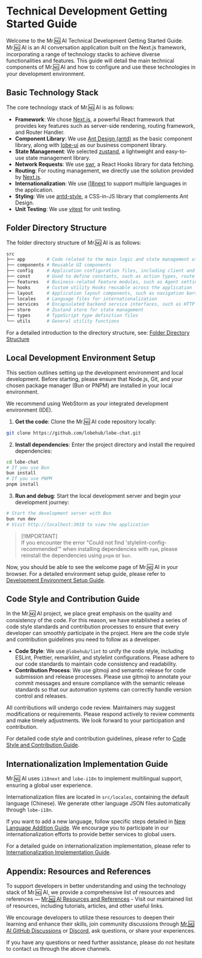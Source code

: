 # Technical Development Getting Started Guide

Welcome to the Mr.🆖 AI Technical Development Getting Started Guide. Mr.🆖 AI is an AI conversation application built on the Next.js framework, incorporating a range of technology stacks to achieve diverse functionalities and features. This guide will detail the main technical components of Mr.🆖 AI and how to configure and use these technologies in your development environment.

## Basic Technology Stack

The core technology stack of Mr.🆖 AI is as follows:

- **Framework**: We chose [Next.js](https://nextjs.org/), a powerful React framework that provides key features such as server-side rendering, routing framework, and Router Handler.
- **Component Library**: We use [Ant Design (antd)](https://ant.design/) as the basic component library, along with [lobe-ui](https://github.com/lobehub/lobe-ui) as our business component library.
- **State Management**: We selected [zustand](https://github.com/pmndrs/zustand), a lightweight and easy-to-use state management library.
- **Network Requests**: We use [swr](https://swr.vercel.app/), a React Hooks library for data fetching.
- **Routing**: For routing management, we directly use the solution provided by [Next.js](https://nextjs.org/).
- **Internationalization**: We use [i18next](https://www.i18next.com/) to support multiple languages in the application.
- **Styling**: We use [antd-style](https://github.com/ant-design/antd-style), a CSS-in-JS library that complements Ant Design.
- **Unit Testing**: We use [vitest](https://github.com/vitest-dev/vitest) for unit testing.

## Folder Directory Structure

The folder directory structure of Mr.🆖 AI is as follows:

```bash
src
├── app        # Code related to the main logic and state management of the application
├── components # Reusable UI components
├── config     # Application configuration files, including client and server environment variables
├── const      # Used to define constants, such as action types, route names, etc.
├── features   # Business-related feature modules, such as Agent settings, plugin development pop-ups, etc.
├── hooks      # Custom utility Hooks reusable across the application
├── layout     # Application layout components, such as navigation bars, sidebars, etc.
├── locales    # Language files for internationalization
├── services   # Encapsulated backend service interfaces, such as HTTP requests
├── store      # Zustand store for state management
├── types      # TypeScript type definition files
└── utils      # General utility functions
```

For a detailed introduction to the directory structure, see: [Folder Directory Structure](/docs/development/basic/folder-structure)

## Local Development Environment Setup

This section outlines setting up the development environment and local development. Before starting, please ensure that Node.js, Git, and your chosen package manager (Bun or PNPM) are installed in your local environment.

We recommend using WebStorm as your integrated development environment (IDE).

1. **Get the code**: Clone the Mr.🆖 AI code repository locally:

```bash
git clone https://github.com/lobehub/lobe-chat.git
```

2. **Install dependencies**: Enter the project directory and install the required dependencies:

```bash
cd lobe-chat
# If you use Bun
bun install
# If you use PNPM
pnpm install
```

3. **Run and debug**: Start the local development server and begin your development journey:

```bash
# Start the development server with Bun
bun run dev
# Visit http://localhost:3010 to view the application
```

> \[!IMPORTANT]\
> If you encounter the error "Could not find 'stylelint-config-recommended'" when installing dependencies with `npm`, please reinstall the dependencies using `pnpm` or `bun`.

Now, you should be able to see the welcome page of Mr.🆖 AI in your browser. For a detailed environment setup guide, please refer to [Development Environment Setup Guide](/docs/development/basic/setup-development).

## Code Style and Contribution Guide

In the Mr.🆖 AI project, we place great emphasis on the quality and consistency of the code. For this reason, we have established a series of code style standards and contribution processes to ensure that every developer can smoothly participate in the project. Here are the code style and contribution guidelines you need to follow as a developer.

- **Code Style**: We use `@lobehub/lint` to unify the code style, including ESLint, Prettier, remarklint, and stylelint configurations. Please adhere to our code standards to maintain code consistency and readability.
- **Contribution Process**: We use gitmoji and semantic release for code submission and release processes. Please use gitmoji to annotate your commit messages and ensure compliance with the semantic release standards so that our automation systems can correctly handle version control and releases.

All contributions will undergo code review. Maintainers may suggest modifications or requirements. Please respond actively to review comments and make timely adjustments. We look forward to your participation and contribution.

For detailed code style and contribution guidelines, please refer to [Code Style and Contribution Guide](/docs/development/basic/contributing-guidelines).

## Internationalization Implementation Guide

Mr.🆖 AI uses `i18next` and `lobe-i18n` to implement multilingual support, ensuring a global user experience.

Internationalization files are located in `src/locales`, containing the default language (Chinese). We generate other language JSON files automatically through `lobe-i18n`.

If you want to add a new language, follow specific steps detailed in [New Language Addition Guide](/docs/development/internationalization/add-new-locale). We encourage you to participate in our internationalization efforts to provide better services to global users.

For a detailed guide on internationalization implementation, please refer to [Internationalization Implementation Guide](/docs/development/internationalization/internationalization-implementation).

## Appendix: Resources and References

To support developers in better understanding and using the technology stack of Mr.🆖 AI, we provide a comprehensive list of resources and references — [Mr.🆖 AI Resources and References](/docs/development/basic/resources) - Visit our maintained list of resources, including tutorials, articles, and other useful links.

We encourage developers to utilize these resources to deepen their learning and enhance their skills, join community discussions through [Mr.🆖 AI GitHub Discussions](https://github.com/lobehub/lobe-chat/discussions) or [Discord](https://discord.com/invite/AYFPHvv2jT), ask questions, or share your experiences.

If you have any questions or need further assistance, please do not hesitate to contact us through the above channels.
